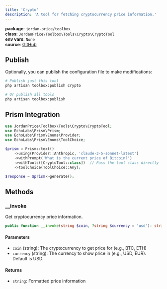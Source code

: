 ```yaml
---
title: 'Crypto'
description: 'A tool for fetching cryptocurrency price information.'
---
```


**package**: `jordan-price/toolbox`     
**class**: `JordanPrice\Toolbox\Tools\Crypto\CryptoTool`    
**env vars**: `None`    
**source**: [GitHub](https://github.com/jordan-price/toolbox/blob/main/src/Tools/Crypto/CryptoTool.php)  

## Publish

Optionally, you can publish the configuration file to make modifications:

```bash
# Publish just this tool
php artisan toolbox:publish crypto

# Or publish all tools
php artisan toolbox:publish
```

## Prism Integration

```php
use JordanPrice\Toolbox\Tools\Crypto\CryptoTool;
use EchoLabs\Prism\Prism;
use EchoLabs\Prism\Enums\Provider;
use EchoLabs\Prism\Enums\ToolChoice;

$prism = Prism::text()
    ->using(Provider::Anthropic, 'claude-3-5-sonnet-latest')
    ->withPrompt('What is the current price of Bitcoin?')
    ->withTools([CryptoTool::class])  // Pass the tool class directly
    ->toolChoice(ToolChoice::Any);

$response = $prism->generate();
```

## Methods

### __invoke

Get cryptocurrency price information.

```php
public function __invoke(string $coin, ?string $currency = 'usd'): string
```

#### Parameters
- `coin` (string): The cryptocurrency to get price for (e.g., BTC, ETH)
- `currency` (string): The currency to show price in (e.g., USD, EUR). Default is USD.

#### Returns
- `string`: Formatted price information
